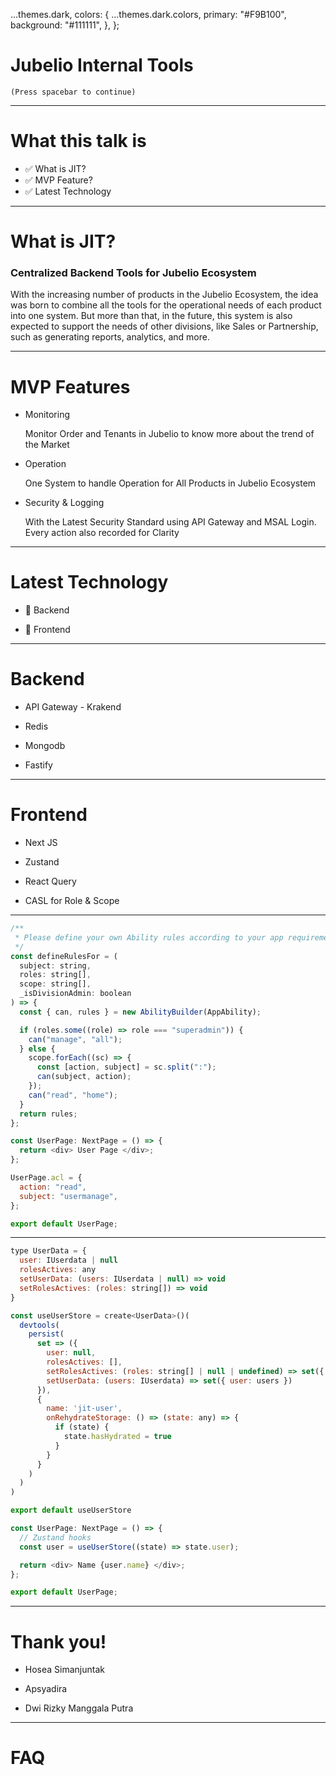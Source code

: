 


  ...themes.dark,
  colors: {
    ...themes.dark.colors,
    primary: "#F9B100",
    background: "#111111",
  },
};

<Head>
  <title>Jubelio Internal Testing</title>
</Head>

# Jubelio Internal Tools

>

>

<code>(Press spacebar to continue)</code>

---

# What this talk is

- ✅ What is JIT?
- ✅ MVP Feature?
- ✅ Latest Technology

---

# What is JIT?

### Centralized Backend Tools for Jubelio Ecosystem

<div
  style={{
    padding: "0 5rem",
  }}
>
  <p style={{ maxWidth: "1000px", fontSize: "28px", fontStyle: "italic" }}>
    With the increasing number of products in the Jubelio Ecosystem, the idea
    was born to combine all the tools for the operational needs of each product
    into one system. But more than that, in the future, this system is also
    expected to support the needs of other divisions, like Sales or Partnership,
    such as generating reports, analytics, and more.
  </p>
</div>

---

# MVP Features

<div style={{ padding: "2 rem" }}>
  <ul style={{ maxWidth: "1000px" }}>
    <li>
      Monitoring <br />
      <p>
        Monitor Order and Tenants in Jubelio to know more about the trend of the
        Market
      </p>
    </li>
    <li>
      Operation <br />
      <p>
        One System to handle Operation for All Products in Jubelio Ecosystem
      </p>
    </li>
    <li>
      Security & Logging <br />
      <p>
        With the Latest Security Standard using API Gateway and MSAL Login.
        Every action also recorded for Clarity
      </p>
    </li>
  </ul>
</div>

>

>

---

# Latest Technology

- 🚀 Backend

- 🎨 Frontend

---

# Backend

<Steps>

- API Gateway - Krakend

- Redis

- Mongodb

- Fastify

</Steps>

---

# Frontend

<Steps>

- Next JS

- Zustand

- React Query

- CASL for Role & Scope

</Steps>

---

<CodeSurfer theme={shadesOfPurple}>

```js
/**
 * Please define your own Ability rules according to your app requirements.
 */
const defineRulesFor = (
  subject: string,
  roles: string[],
  scope: string[],
  _isDivisionAdmin: boolean
) => {
  const { can, rules } = new AbilityBuilder(AppAbility);

  if (roles.some((role) => role === "superadmin")) {
    can("manage", "all");
  } else {
    scope.forEach((sc) => {
      const [action, subject] = sc.split(":");
      can(subject, action);
    });
    can("read", "home");
  }
  return rules;
};
```

```js
const UserPage: NextPage = () => {
  return <div> User Page </div>;
};

UserPage.acl = {
  action: "read",
  subject: "usermanage",
};

export default UserPage;
```

</CodeSurfer>

---

<CodeSurfer theme={shadesOfPurple}>

```js
type UserData = {
  user: IUserdata | null
  rolesActives: any
  setUserData: (users: IUserdata | null) => void
  setRolesActives: (roles: string[]) => void
}

const useUserStore = create<UserData>()(
  devtools(
    persist(
      set => ({
        user: null,
        rolesActives: [],
        setRolesActives: (roles: string[] | null | undefined) => set({ rolesActives: roles }),
        setUserData: (users: IUserdata) => set({ user: users })
      }),
      {
        name: 'jit-user',
        onRehydrateStorage: () => (state: any) => {
          if (state) {
            state.hasHydrated = true
          }
        }
      }
    )
  )
)

export default useUserStore
```

```js
const UserPage: NextPage = () => {
  // Zustand hooks
  const user = useUserStore((state) => state.user);

  return <div> Name {user.name} </div>;
};

export default UserPage;
```

</CodeSurfer>

---

# Thank you!

- Hosea Simanjuntak

- Apsyadira

- Dwi Rizky Manggala Putra

---

# FAQ
